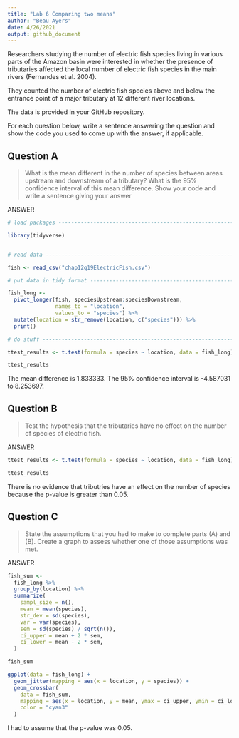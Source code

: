 ```yaml
---
title: "Lab 6 Comparing two means"
author: "Beau Ayers"
date: 4/26/2021
output: github_document
---
```


Researchers studying the number of electric fish species living in various parts of the Amazon basin were interested in whether the presence of tributaries affected the local number of electric fish species in the main rivers (Fernandes et al. 2004).

They counted the number of electric fish species above and below the entrance point of a major tributary at 12 different river locations.

The data is provided in your GitHub repository.

For each question below, write a sentence answering the question and show the code you used to come up with the answer, if applicable.

## Question A

> What is the mean different in the number of species between areas upstream and downstream of a tributary? What is the 95% confidence interval of this mean difference. Show your code and write a sentence giving your answer

ANSWER

```r
# load packages -----------------------------------------------------------

library(tidyverse)


# read data ---------------------------------------------------------------

fish <- read_csv("chap12q19ElectricFish.csv")

# put data in tidy format ------------------------------------------------

fish_long <- 
  pivot_longer(fish, speciesUpstream:speciesDownstream,
               names_to = "location",
               values_to = "species") %>% 
  mutate(location = str_remove(location, c("species"))) %>% 
  print()

# do stuff ----------------------------------------------------------------

ttest_results <- t.test(formula = species ~ location, data = fish_long)

ttest_results
```

The mean difference is 1.833333. The 95% confidence interval is
-4.587031 to 8.253697.

## Question B

> Test the hypothesis that the tributaries have no effect on the number of species of electric fish.

ANSWER

```r
ttest_results <- t.test(formula = species ~ location, data = fish_long)

ttest_results
```

There is no evidence that tributries have an effect on the number
of species because the p-value is greater than 0.05.

## Question C

> State the assumptions that you had to make to complete parts (A) and (B). Create a graph to assess whether one of those assumptions was met.

ANSWER

```r
fish_sum <-
  fish_long %>%
  group_by(location) %>%
  summarize(
    sampl_size = n(),
    mean = mean(species),
    str_dev = sd(species),
    var = var(species),
    sem = sd(species) / sqrt(n()),
    ci_upper = mean + 2 * sem,
    ci_lower = mean - 2 * sem,
  )

fish_sum

ggplot(data = fish_long) +
  geom_jitter(mapping = aes(x = location, y = species)) +
  geom_crossbar(
    data = fish_sum,
    mapping = aes(x = location, y = mean, ymax = ci_upper, ymin = ci_lower),
    color = "cyan3"
  )
```

I had to assume that the p-value was 0.05.
